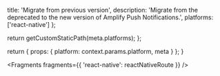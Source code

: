 
  title: 'Migrate from previous version',
  description:
    'Migrate from the deprecated to the new version of Amplify Push Notifications.',
  platforms: ['react-native']
};

  return getCustomStaticPath(meta.platforms);
};

  return {
    props: {
      platform: context.params.platform,
      meta
    }
  };
}


<Fragments fragments={{ 'react-native': reactNativeRoute }} />
